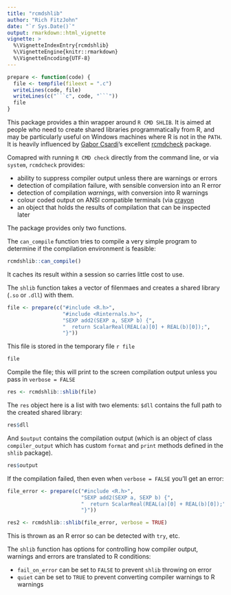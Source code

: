 ```yaml
---
title: "rcmdshlib"
author: "Rich FitzJohn"
date: "`r Sys.Date()`"
output: rmarkdown::html_vignette
vignette: >
  %\VignetteIndexEntry{rcmdshlib}
  %\VignetteEngine{knitr::rmarkdown}
  %\VignetteEncoding{UTF-8}
---
```


``` r
prepare <- function(code) {
  file <- tempfile(fileext = ".c")
  writeLines(code, file)
  writeLines(c("```c", code, "```"))
  file
}
```

This package provides a thin wrapper around `R CMD SHLIB`.  It is
aimed at people who need to create shared libraries
programmatically from R, and may be particularly useful on Windows
machines where R is not in the `PATH`.  It is heavily influenced by
[Gabor Csardi](https://github.com/gaborcsardi)'s excellent
[rcmdcheck](https://github.com/MangoTheCat/rcmdcheck) package.

Comapred with running `R CMD check` directly from the command line,
or via `system`, `rcmdcheck` provides:

* ability to suppress compiler output unless there are warnings or errors
* detection of compilation failure, with sensible conversion into an R
  error
* detection of compilation *warnings*, with conversion into R warnings
* colour coded output on ANSI compatible terminals (via
  [crayon](https://github.com/gaborcsardi/crayon)
* an object that holds the results of compilation that can be inspected
  later

The package provides only two functions.

The `can_compile` function tries to compile a very simple program
to determine if the compilation environment is feasible:
``` r
rcmdshlib::can_compile()
```

It caches its result within a session so carries little cost to use.

The `shlib` function takes a vector of filenmaes and creates a
shared library (`.so` or `.dll`) with them.

``` r
file <- prepare(c("#include <R.h>",
                  "#include <Rinternals.h>",
                  "SEXP add2(SEXP a, SEXP b) {",
                  "  return ScalarReal(REAL(a)[0] + REAL(b)[0]);",
                  "}"))
```

This file is stored in the temporary file `r file`
``` r
file
```

Compile the file; this will print to the screen compilation output
unless you pass in `verbose = FALSE`
``` r
res <- rcmdshlib::shlib(file)
```

The `res` object here is a list with two elements: `$dll` contains
the full path to the created shared library:
``` r
res$dll
```

And `$output` contains the compilation output (which is an object
of class `compiler_output` which has custom `format` and `print`
methods defined in the `shlib` package).
``` r
res$output
```

If the compilation failed, then even when `verbose = FALSE` you'll
get an error:
``` r
file_error <- prepare(c("#include <R.h>",
                        "SEXP add2(SEXP a, SEXP b) {",
                        "  return ScalarReal(REAL(a)[0] + REAL(b)[0]);",
                        "}"))
```
``` r
res2 <- rcmdshlib::shlib(file_error, verbose = TRUE)
```

This is thrown as an R error so can be detected with `try`, etc.

The `shlib` function has options for controlling how compiler
output, warnings and errors are translated to R conditions:

* `fail_on_error` can be set to `FALSE` to prevent `shlib` throwing on error
* `quiet` can be set to `TRUE` to prevent converting compiler
  warnings to R warnings
